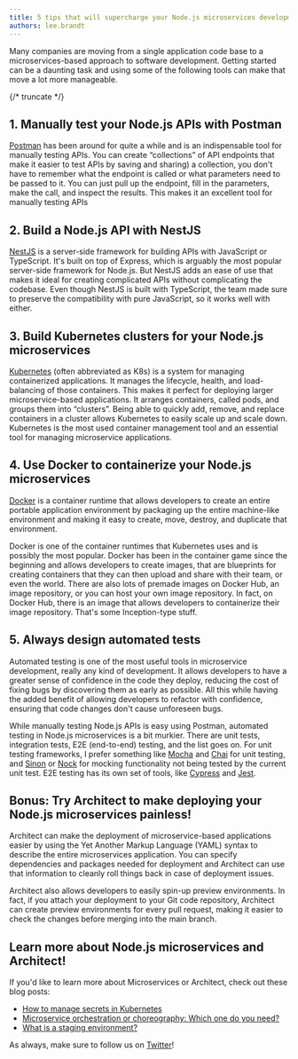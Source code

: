 ```yaml
---
title: 5 tips that will supercharge your Node.js microservices development
authors: lee.brandt
---
```


Many companies are moving from a single application code base to a microservices-based approach to
software development. Getting started can be a daunting task and using some of the following tools
can make that move a lot more manageable.

{/* truncate */}

## 1\. Manually test your Node.js APIs with Postman

[Postman](https://www.postman.com/) has been around for quite a while and is an indispensable tool
for manually testing APIs. You can create “collections” of API endpoints that make it easier to test
APIs by saving and sharing) a collection, you don't have to remember what the endpoint is called or
what parameters need to be passed to it. You can just pull up the endpoint, fill in the parameters,
make the call, and inspect the results. This makes it an excellent tool for manually testing APIs

## 2\. Build a Node.js API with NestJS

[NestJS](https://nestjs.com/) is a server-side framework for building APIs with JavaScript or
TypeScript. It's built on top of Express, which is arguably the most popular server-side framework
for Node.js. But NestJS adds an ease of use that makes it ideal for creating complicated APIs
without complicating the codebase. Even though NestJS is built with TypeScript, the team made sure
to preserve the compatibility with pure JavaScript, so it works well with either.

## 3\. Build Kubernetes clusters for your Node.js microservices

[Kubernetes](https://kubernetes.io/) (often abbreviated as K8s) is a system for managing
containerized applications. It manages the lifecycle, health, and load-balancing of those
containers. This makes it perfect for deploying larger microservice-based applications. It arranges
containers, called pods, and groups them into “clusters”. Being able to quickly add, remove, and
replace containers in a cluster allows Kubernetes to easily scale up and scale down. Kubernetes is
the most used container management tool and an essential tool for managing microservice
applications.

## 4\. Use Docker to containerize your Node.js microservices

[Docker](https://www.docker.com/) is a container runtime that allows developers to create an entire
portable application environment by packaging up the entire machine-like environment and making it
easy to create, move, destroy, and duplicate that environment.

Docker is one of the container runtimes that Kubernetes uses and is possibly the most popular.
Docker has been in the container game since the beginning and allows developers to create images,
that are blueprints for creating containers that they can then upload and share with their team, or
even the world. There are also lots of premade images on Docker Hub, an image repository, or you can
host your own image repository. In fact, on Docker Hub, there is an image that allows developers to
containerize their image repository. That's some Inception-type stuff.

## 5\. Always design automated tests

Automated testing is one of the most useful tools in microservice development, really any kind of
development. It allows developers to have a greater sense of confidence in the code they deploy,
reducing the cost of fixing bugs by discovering them as early as possible. All this while having the
added benefit of allowing developers to refactor with confidence, ensuring that code changes don't
cause unforeseen bugs.

While manually testing Node.js APIs is easy using Postman, automated testing in Node.js
microservices is a bit murkier. There are unit tests, integration tests, E2E (end-to-end) testing,
and the list goes on. For unit testing frameworks, I prefer something like
[Mocha](https://mochajs.org/) and [Chai](https://www.chaijs.com/) for unit testing, and
[Sinon](https://sinonjs.org/) or [Nock](https://github.com/nock/nock) for mocking functionality not
being tested by the current unit test. E2E testing has its own set of tools, like
[Cypress](https://www.cypress.io/) and [Jest](https://jestjs.io/).

## Bonus: Try Architect to make deploying your Node.js microservices painless!

Architect can make the deployment of microservice-based applications easier by using the Yet Another
Markup Language (YAML) syntax to describe the entire microservices application. You can specify
dependencies and packages needed for deployment and Architect can use that information to cleanly
roll things back in case of deployment issues.

Architect also allows developers to easily spin-up preview environments. In fact, if you attach your
deployment to your Git code repository, Architect can create preview environments for every pull
request, making it easier to check the changes before merging into the main branch.

## Learn more about Node.js microservices and Architect!

If you'd like to learn more about Microservices or Architect, check out these blog posts:

- [How to manage secrets in Kubernetes](/blog/2022-08-18/how-to-manage-secrets-in-kubernetes/)
- [Microservice orchestration or choreography: Which one do you need?](/blog/2022-06-30/microservices-orchestration-primer/)
- [What is a staging environment?](/blog/2022-04-20/what-is-staging-environment/)

As always, make sure to follow us on [Twitter](https://twitter.com/architect_team)!
